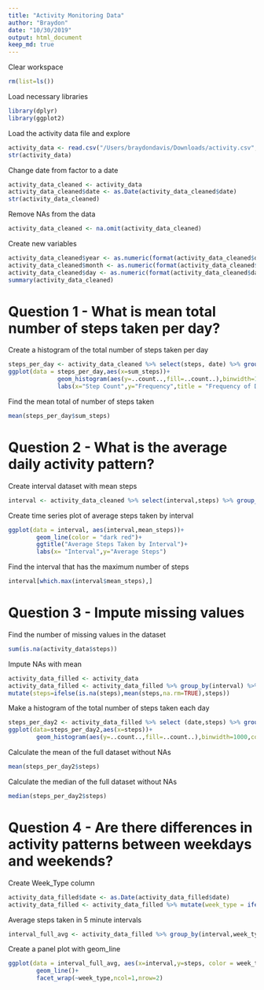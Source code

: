 ```yaml
---
title: "Activity Monitoring Data"
author: "Braydon"
date: "10/30/2019"
output: html_document
keep_md: true
---
```


Clear workspace
```r
rm(list=ls())
```
Load necessary libraries
```r
library(dplyr)
library(ggplot2)
```
Load the activity data file and explore
```r
activity_data <- read.csv("/Users/braydondavis/Downloads/activity.csv",header=TRUE,na.strings = "NA")
str(activity_data)
```
Change date from factor to a date
```r
activity_data_cleaned <- activity_data
activity_data_cleaned$date <- as.Date(activity_data_cleaned$date)
str(activity_data_cleaned)
```
Remove NAs from the data
```r
activity_data_cleaned <- na.omit(activity_data_cleaned)
```
Create new variables
```r
activity_data_cleaned$year <- as.numeric(format(activity_data_cleaned$date, "%Y"))
activity_data_cleaned$month <- as.numeric(format(activity_data_cleaned$date, "%m"))
activity_data_cleaned$day <- as.numeric(format(activity_data_cleaned$date, "%d"))
summary(activity_data_cleaned)
```
# Question 1 - What is mean total number of steps taken per day?
Create a histogram of the total number of steps taken per day
```r
steps_per_day <- activity_data_cleaned %>% select(steps, date) %>% group_by(date) %>% summarize(sum_steps = sum(steps))
ggplot(data = steps_per_day,aes(x=sum_steps))+
              geom_histogram(aes(y=..count..,fill=..count..),binwidth=1000,colour="black")+
              labs(x="Step Count",y="Frequency",title = "Frequency of Daily Step Count")
```
Find the mean total of number of steps taken
```r
mean(steps_per_day$sum_steps)
```
# Question 2 - What is the average daily activity pattern?
Create interval dataset with mean steps
```r
interval <- activity_data_cleaned %>% select(interval,steps) %>% group_by(interval) %>% summarize(mean_steps = mean(steps))
```
Create time series plot of average steps taken by interval
```r
ggplot(data = interval, aes(interval,mean_steps))+
        geom_line(color = "dark red")+
        ggtitle("Average Steps Taken by Interval")+
        labs(x= "Interval",y="Average Steps")
```
Find the interval that has the maximum number of steps
```r
interval[which.max(interval$mean_steps),]
```
# Question 3 - Impute missing values
Find the number of missing values in the dataset
```r
sum(is.na(activity_data$steps))
```
Impute NAs with mean 
```r
activity_data_filled <- activity_data
activity_data_filled <- activity_data_filled %>% group_by(interval) %>%
mutate(steps=ifelse(is.na(steps),mean(steps,na.rm=TRUE),steps))
```
Make a histogram of the total number of steps taken each day
```r
steps_per_day2 <- activity_data_filled %>% select (date,steps) %>% group_by(date) %>% summarize(steps = sum(steps))
ggplot(data=steps_per_day2,aes(x=steps))+
        geom_histogram(aes(y=..count..,fill=..count..),binwidth=1000,colour="black")
```
Calculate the mean of the full dataset without NAs
```r
mean(steps_per_day2$steps)
```
Calculate the median of the full dataset without NAs
```r
median(steps_per_day2$steps)
```
# Question 4 - Are there differences in activity patterns between weekdays and weekends?
Create Week_Type column
```r
activity_data_filled$date <- as.Date(activity_data_filled$date)
activity_data_filled <- activity_data_filled %>% mutate(week_type = ifelse(weekdays(date) == "Saturday" | weekdays(date) == "Sunday","Weekend","Weekday"))
```
Average steps taken in 5 minute intervals
```r
interval_full_avg <- activity_data_filled %>% group_by(interval,week_type) %>% summarize(steps = mean(steps))
```
Create a panel plot with geom_line
```r
ggplot(data = interval_full_avg, aes(x=interval,y=steps, color = week_type))+
        geom_line()+
        facet_wrap(~week_type,ncol=1,nrow=2)
```






